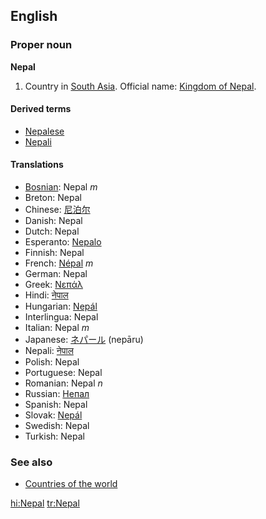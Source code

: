 ==English==
===Proper noun===
'''Nepal'''

# Country in [[South Asia]]. Official name: [[Kingdom of Nepal]].

====Derived terms====
*[[Nepalese]]
*[[Nepali]]

====Translations====
*[[Bosnian]]: Nepal ''m''
*Breton: Nepal
*Chinese: [[尼泊尔]]
*Danish: Nepal
*Dutch: Nepal
*Esperanto: [[Nepalo]]
*Finnish: Nepal
*French: [[Népal]] ''m''
*German: Nepal
*Greek: [[Νεπάλ]]
*Hindi: [[नेपाल]]
*Hungarian: [[Nepál]]
*Interlingua: Nepal
*Italian: Nepal ''m''
*Japanese: [[ネパール]] (nepāru)
*Nepali: [[नेपाल]]
*Polish: Nepal
*Portuguese: Nepal
*Romanian: Nepal ''n''
*Russian: [[Непал]]
*Spanish: Nepal
*Slovak: [[Nepál]]
*Swedish: Nepal
*Turkish: Nepal

===See also===
*[[Countries of the world]]

[[hi:Nepal]]
[[tr:Nepal]]